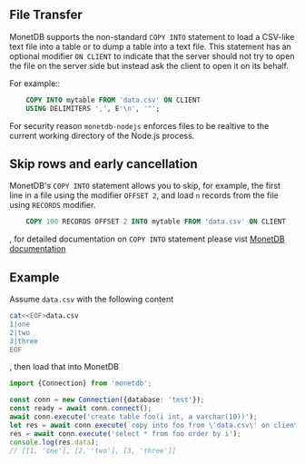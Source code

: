 ## File Transfer
MonetDB supports the non-standard `COPY INTO` statement to load a CSV-like
text file into a table or to dump a table into a text file. This statement has an
optional modifier `ON CLIENT` to indicate that the server should not
try to open the file on the server side but instead ask the client to open it
on its behalf.

For example::
```sql
	COPY INTO mytable FROM 'data.csv' ON CLIENT
	USING DELIMITERS ',', E'\n', '"';
```
For security reason `monetdb-nodejs` enforces files to be realtive to the current
working directory of the Node.js process.
## Skip rows and early cancellation
MonetDB's `COPY INTO` statement allows you to skip, for example, the first
line in a file using the modifier `OFFSET 2`, and load `n` records from the file using
`RECORDS` modifier.
```sql
	COPY 100 RECORDS OFFSET 2 INTO mytable FROM 'data.csv' ON CLIENT
```
, for detailed documentation on `COPY INTO` statement please vist [MonetDB documentation](https://www.monetdb.org/documentation-Jun2023/user-guide/sql-manual/data-loading/)
## Example
Assume `data.csv` with the following content
```bash
cat<<EOF>data.csv
1|one
2|two
3|three
EOF
```
, then load that into MonetDB
```ts
import {Connection} from 'monetdb';

const conn = new Connection({database: 'test'});
const ready = await conn.connect();
await conn.execute('create table foo(i int, a varchar(10))');
let res = await conn.execute(`copy into foo from \'data.csv\' on client`);
res = await conn.execute('select * from foo order by i');
console.log(res.data);
// [[1, 'one'], [2, 'two'], [3, 'three']]
```
